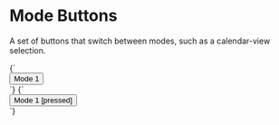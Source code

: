 
<Meta title="Atoms/Button--mode" />

# Mode Buttons

A set of buttons that switch between modes, such as a calendar-view selection.

<Canvas isColumn>
  <Story name="Button--mode">
    {`
      <div class="a-button--mode-container">
        <button type="button" class="a-button a-button--mode u-h6">
          Mode 1
        </button>
      </div>
    `}
  </Story>
  <Story name="Button--mode [pressed]">
    {`
      <div class="a-button--mode-container">
        <button type="button" class="a-button a-button--mode u-h6" aria-pressed="true">
          Mode 1 [pressed]
        </button>
      </div>
    `}
  </Story>
</Canvas>

